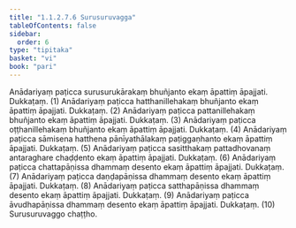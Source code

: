 ```yaml
---
title: "1.1.2.7.6 Surusuruvagga"
tableOfContents: false
sidebar:
  order: 6
type: "tipitaka"
basket: "vi"
book: "pari"
---
```



<DynamicBreadcrumb />

<Division number="180" book="pari">

<Paragraph number="546" book="pari">
Anādariyaṃ paṭicca surusurukārakaṃ bhuñjanto ekaṃ āpattiṃ āpajjati. Dukkaṭaṃ. (1)
</Paragraph>

<Paragraph number="547" book="pari">
Anādariyaṃ paṭicca hatthanillehakaṃ bhuñjanto ekaṃ āpattiṃ āpajjati. Dukkaṭaṃ. (2)
</Paragraph>

<Paragraph number="548" book="pari">
Anādariyaṃ paṭicca pattanillehakaṃ bhuñjanto ekaṃ āpattiṃ āpajjati. Dukkaṭaṃ. (3)
</Paragraph>

<Paragraph number="549" book="pari">
Anādariyaṃ paṭicca oṭṭhanillehakaṃ bhuñjanto ekaṃ āpattiṃ āpajjati. Dukkaṭaṃ. (4)
</Paragraph>

<Paragraph number="550" book="pari">
Anādariyaṃ paṭicca sāmisena hatthena pānīyathālakaṃ paṭiggaṇhanto ekaṃ āpattiṃ āpajjati. Dukkaṭaṃ. (5)
</Paragraph>

<Paragraph number="551" book="pari">
Anādariyaṃ paṭicca sasitthakaṃ pattadhovanaṃ antaraghare chaḍḍento ekaṃ āpattiṃ āpajjati. Dukkaṭaṃ. (6)
</Paragraph>

<Paragraph number="552" book="pari">
Anādariyaṃ paṭicca chattapāṇissa dhammaṃ desento ekaṃ āpattiṃ āpajjati. Dukkaṭaṃ. (7)
</Paragraph>

<Paragraph number="553" book="pari">
Anādariyaṃ paṭicca daṇḍapāṇissa dhammaṃ desento ekaṃ āpattiṃ āpajjati. Dukkaṭaṃ. (8)
</Paragraph>

<Paragraph number="554" book="pari">
Anādariyaṃ paṭicca satthapāṇissa dhammaṃ desento ekaṃ āpattiṃ āpajjati. Dukkaṭaṃ. (9)
</Paragraph>

<Paragraph number="555" book="pari">
Anādariyaṃ paṭicca āvudhapāṇissa dhammaṃ desento ekaṃ āpattiṃ āpajjati. Dukkaṭaṃ. (10)

</Paragraph>
</Division>

<Paragraph number="556" type="center" book="pari">
Surusuruvaggo chaṭṭho.
</Paragraph>